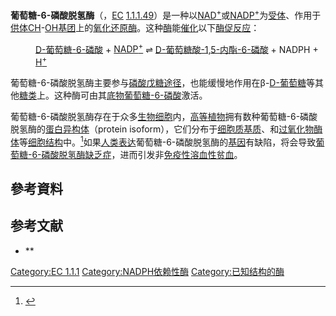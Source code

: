 {{NoteTA|G1=LS}}
{{PBB/2539}}
{{enzyme
| Name = 葡萄糖-6-磷酸脱氢酶
| Systematic_name = D-glucose-6-phosphate:NADP<sup>+</sup> 1-oxidoreductase
| Acronym = G6PDH; GPD
| Other_names = NADP-glucose-6-phosphate dehydrogenase; Zwischenferment; D-glucose 6-phosphate dehydrogenase; glucose 6-phosphate dehydrogenase (NADP); NADP-dependent glucose 6-phosphate dehydrogenase; 6-phosphoglucose dehydrogenase; Entner-Doudoroff enzyme; glucose-6-phosphate 1-dehydrogenase
| EC_number = 1.1.1.49
| CAS_number = 9001-40-5 | IUBMB_EC_number = 1/1/1/49 | GO_code = 0004345 | image = Protein_G6PD_PDB_1qki.png
| width = 
| caption = 葡萄糖-6-磷酸脱氢酶结构（[[蛋白质数据库|PDB]] 1qki）
}}
'''葡萄糖-6-磷酸脱氢酶'''（{{lang-en|glucose-6-phosphate dehydrogenase}}，[[EC编号|EC]] [http://enzyme.expasy.org/EC/1.1.1.49 1.1.1.49]）是一种以[[烟酰胺腺嘌呤二核苷酸|NAD<sup>+</sup>]]或[[烟酰胺腺嘌呤二核苷酸磷酸|NADP<sup>+</sup>]]为[[受体_(生物化学)|受体]]、作用于[[供体|供体]][[次甲基|CH]]-[[羟基|OH]][[基团|基团]]上的[[氧化还原酶|氧化还原酶]]。这种[[酶|酶]]能[[催化|催化]]以下[[酶促反应|酶促反应]]：

:[[D-葡萄糖-6-磷酸|D-葡萄糖-6-磷酸]] + [[烟酰胺腺嘌呤二核苷酸磷酸|NADP<sup>+</sup>]] <math>\rightleftharpoons</math> [[6-磷酸葡糖酸内酯|D-葡萄糖酸-1,5-内酯-6-磷酸]] + NADPH + [[氢离子|H<sup>+</sup>]]

葡萄糖-6-磷酸脱氢酶主要参与[[磷酸戊糖途径|磷酸戊糖途径]]，也能缓慢地作用在β-[[D-葡萄糖|D-葡萄糖]]等其他[[糖类|糖类]]上。这种酶可由其[[底物|底物]][[葡萄糖-6-磷酸|葡萄糖-6-磷酸]]激活。

葡萄糖-6-磷酸脱氢酶存在于众多[[生物|生物]][[细胞|细胞]]内，[[高等植物|高等植物]]拥有数种葡萄糖-6-磷酸脱氢酶的[[蛋白异构体|蛋白异构体]]（protein isoform），它们分布于[[细胞质基质|细胞质基质]]、和[[过氧化物酶体|过氧化物酶体]]等[[细胞结构|细胞结构]]中。<ref>{{cite journal | first = | last = Corpas FJ et al. | title = A dehydrogenase-mediated recycling system of NADPH in plant peroxisomes | journal = Biochem. J. | year = 1998 | volume = 330 | issue = 7 | pages = 777–784 | doi = }}</ref>如果[[人类|人类]][[基因表达|表达]]葡萄糖-6-磷酸脱氢酶的[[基因|基因]]有缺陷，将会导致[[葡萄糖-6-磷酸脱氢酶缺乏症|葡萄糖-6-磷酸脱氢酶缺乏症]]，进而引发非[[免疫|免疫性]][[溶血性贫血|溶血性贫血]]。

== 參考資料 ==
{{Reflist|2}}

== 参考文献 ==
{{refbegin}}
*{{cite journal  | author=Vulliamy T, Beutler E, Luzzatto L |title=Variants of glucose-6-phosphate dehydrogenase are due to missense mutations spread throughout the coding region of the gene. |journal=Hum. Mutat. |volume=2 |issue= 3 |pages= 159–67 |year= 1993 |pmid= 8364584 |doi= 10.1002/humu.1380020302 }}{{wordbreak}}*{{cite journal  | author=Mason PJ |title=New insights into G6PD deficiency. | url=https://archive.org/details/sim_british-journal-of-haematology_1996-09_94_4/page/585 |journal=Br. J. Haematol. |volume=94 |issue= 4 |pages= 585–91 |year= 1996 |pmid= 8826878 |doi=  }}{{wordbreak}}*{{cite journal  | author=Wajcman H, Galactéros F |title=[Glucose 6-phosphate dehydrogenase deficiency: a protection against malaria and a risk for hemolytic accidents] |journal=C. R. Biol. |volume=327 |issue= 8 |pages= 711–20 |year= 2004 |pmid= 15506519 |doi=  }}{{wordbreak}}{{PDB Gallery|geneid=2539}}
{{refend}}

{{EC 1.1}}

[[Category:EC_1.1.1|Category:EC 1.1.1]]
[[Category:NADPH依赖性酶|Category:NADPH依赖性酶]]
[[Category:已知结构的酶|Category:已知结构的酶]]